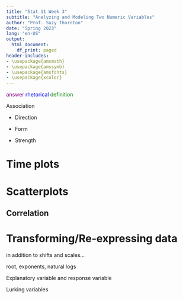 ```yaml
---
title: "Stat 11 Week 3"
subtitle: "Analyzing and Modeling Two Numeric Variables" 
author: "Prof. Suzy Thornton"
date: "Spring 2023"
lang: "en-US"
output:
  html_document:
    df_print: paged
header-includes:
- \usepackage{amsmath}
- \usepackage{amssymb}
- \usepackage{amsfonts}
- \usepackage{xcolor}
---
```


<span style="color:purple">answer</span>
<span style="color:blue">rhetorical</span>
<span style="color:green">definition</span>


Association

- Direction 

- Form 

- Strength 

# Time plots 


# Scatterplots 


## Correlation 


# Transforming/Re-expressing data

in addition to shifts and scales... 

root, exponents, natural logs 


Explanatory variable and response variable 

Lurking variables 